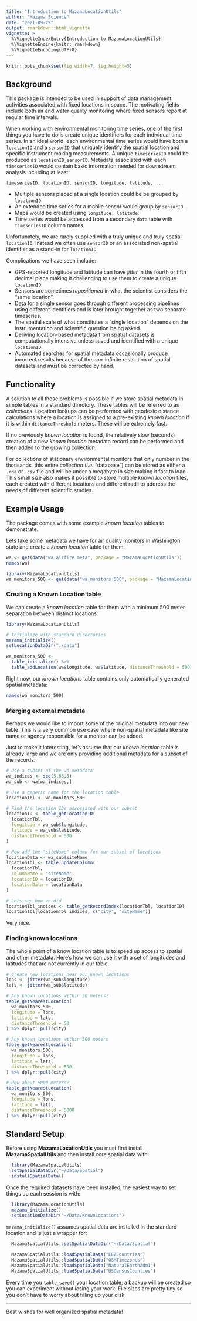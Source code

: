 ```yaml
---
title: "Introduction to MazamaLocationUtils"
author: "Mazama Science"
date: "2021-09-29"
output: rmarkdown::html_vignette
vignette: >
  %\VignetteIndexEntry{Introduction to MazamaLocationUtils}
  %\VignetteEngine{knitr::rmarkdown}
  %\VignetteEncoding{UTF-8}
---
```


```r
knitr::opts_chunk$set(fig.width=7, fig.height=5)
```

## Background

This package is intended to be used in support of data management activities
associated with fixed locations in space. The motivating fields include both
air and water quality monitoring where fixed sensors report at regular time 
intervals.

When working with environmental monitoring time series, one of the first things
you have to do is create unique identifiers for each individual time series. In 
an ideal world, each environmental time series would have both a 
`locationID` and a `sensorID` that uniquely identify the spatial location and 
specific instrument making measurements. A unique `timeseriesID` could
be produced as `locationID_sensorID`. Metadata associated with each
`timeseriesID` would contain basic information needed for downstream analysis
including at least:

`timeseriesID, locationID, sensorID, longitude, latitude, ...`

* Multiple sensors placed at a single location could be be grouped by `locationID`.
* An extended time series for a mobile sensor would group by `sensorID`.
* Maps would be created using `longitude, latitude`.
* Time series would be accessed from a secondary `data` table with `timeseriesID` column names.

Unfortunately, we are rarely supplied with a truly unique and truly spatial 
`locationID`. Instead we often use `sensorID` or an associated non-spatial
identifier as a stand-in for `locationID`.

Complications we have seen include:

* GPS-reported longitude and latitude can have _jitter_ in the fourth or fifth 
decimal place making it challenging to use them to create a unique `locationID`.
* Sensors are sometimes _repositioned_ in what the scientist considers the "same 
location".
* Data for a single sensor goes through different processing pipelines using
different identifiers and is later brought together as two separate timeseries.
* The spatial scale of what constitutes a "single location" depends on the 
instrumentation and scientific question being asked.
* Deriving location-based metadata from spatial datasets is computationally 
intensive unless saved and identified with a unique `locationID`.
* Automated searches for spatial metadata occasionally produce incorrect results
because of the non-infinite resolution of spatial datasets and must be corrected
by hand.

## Functionality

A solution to all these problems is possible if we store spatial metadata in
simple tables in a standard directory. These tables will be referred to as 
_collections_. Location lookups can be performed with
geodesic distance calculations where a location is assigned to a pre-existing
_known location_ if it is within `distanceThreshold` meters. These will be extremely fast.

If no previously _known location_ is found, the relatively slow (seconds)
creation of a new _known location_ metadata record can be performed and then 
added to the growing collection.

For collections of stationary environmental monitors that only number in the 
thousands, this entire _collection_ (_i.e._ "database") can be stored as either a 
`.rda` or `.csv` file and will be under a megabyte in size making it fast to 
load. This small size also makes it possible to store multiple _known location_ 
files, each created with different locations and different radii to address 
the needs of different scientific studies.

## Example Usage

The package comes with some example _known location_ tables to demonstrate.

Lets take some metadata we have for air quality monitors in Washington state and
create a _known location_ table for them.

```r
wa <- get(data("wa_airfire_meta", package = "MazamaLocationUtils"))
names(wa)
```

```r
library(MazamaLocationUtils)
wa_monitors_500 <- get(data("wa_monitors_500", package = "MazamaLocationUtils"))
```

### Creating a Known Location table

We can create a _known location_ table for them with a minimum 500 meter
separation between distinct locations:

```r
library(MazamaLocationUtils)

# Initialize with standard directories
mazama_initialize()
setLocationDataDir("./data")

wa_monitors_500 <-
  table_initialize() %>%
  table_addLocation(wa$longitude, wa$latitude, distanceThreshold = 500) 
```

Right now, our _known locations_ table contains only automatically generated
spatial metadata:

```r
names(wa_monitors_500)
```

### Merging external metadata

Perhaps we would like to import some of the original metadata into our new 
table. This is a very common use case where non-spatial metadata like site name
or agency responsible for a monitor can be added.

Just to make it interesting, let's assume that our _known location_ table is
already large and we are only providing additional metadata for a subset of the
records.

```r
# Use a subset of the wa metadata
wa_indices <- seq(5,65,5)
wa_sub <- wa[wa_indices,]

# Use a generic name for the location table
locationTbl <- wa_monitors_500

# Find the location IDs associated with our subset
locationID <- table_getLocationID(
  locationTbl, 
  longitude = wa_sub$longitude, 
  latitude = wa_sub$latitude, 
  distanceThreshold = 500
)

# Now add the "siteName" column for our subset of locations
locationData <- wa_sub$siteName
locationTbl <- table_updateColumn(
  locationTbl, 
  columnName = "siteName", 
  locationID = locationID, 
  locationData = locationData
)

# Lets see how we did
locationTbl_indices <- table_getRecordIndex(locationTbl, locationID)
locationTbl[locationTbl_indices, c("city", "siteName")]
```

Very nice.

### Finding known locations

The whole point of a know location table is to speed up access to spatial
and other metadata. Here's how we can use it with a set of longitudes and
latitudes that are not currently in our table.

```r
# Create new locations near our known locations
lons <- jitter(wa_sub$longitude) 
lats <- jitter(wa_sub$latitude)

# Any known locations within 50 meters?
table_getNearestLocation(
  wa_monitors_500,
  longitude = lons,
  latitude = lats,
  distanceThreshold = 50
) %>% dplyr::pull(city)

# Any known locations within 500 meters
table_getNearestLocation(
  wa_monitors_500,
  longitude = lons,
  latitude = lats,
  distanceThreshold = 500
) %>% dplyr::pull(city)

# How about 5000 meters?
table_getNearestLocation(
  wa_monitors_500,
  longitude = lons,
  latitude = lats,
  distanceThreshold = 5000
) %>% dplyr::pull(city)

```

## Standard Setup

Before using **MazamaLocationUtils** you must first install 
**MazamaSpatialUtils** and then install core spatial data with:

```r
  library(MazamaSpatialUtils)
  setSpatialDataDir("~/Data/Spatial")
  installSpatialData()
```

Once the required datasets have been installed, the easiest way to set things 
up each session is with:

```r
  library(MazamaLocationUtils)
  mazama_initialize()
  setLocationDataDir("~/Data/KnownLocations")
```

`mazama_initialize()` assumes spatial data are installed in the standard
location and is just a wrapper for:

```r
  MazamaSpatialUtils::setSpatialDataDir("~/Data/Spatial")
  
  MazamaSpatialUtils::loadSpatialData("EEZCountries")
  MazamaSpatialUtils::loadSpatialData("OSMTimezones")
  MazamaSpatialUtils::loadSpatialData("NaturalEarthAdm1")
  MazamaSpatialUtils::loadSpatialData("USCensusCounties")
```

Every time you `table_save()` your location table, a backup will be created
so you can experiment without losing your work. File sizes are pretty tiny
so you don't have to worry about filling up your disk.

----

Best wishes for well organized spatial metadata!
